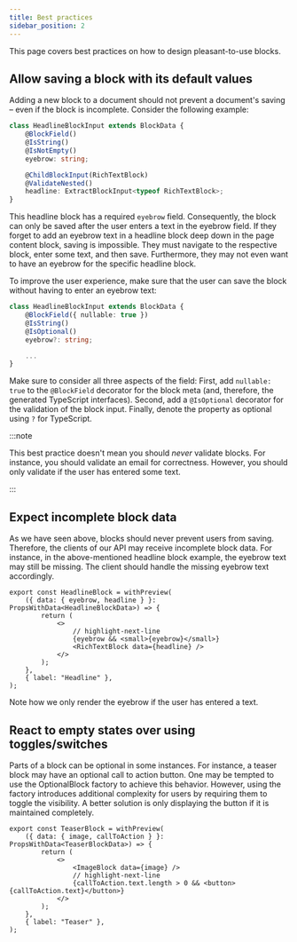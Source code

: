 ```yaml
---
title: Best practices
sidebar_position: 2
---
```


This page covers best practices on how to design pleasant-to-use blocks.

## Allow saving a block with its default values

Adding a new block to a document should not prevent a document's saving – even if the block is incomplete.
Consider the following example:

```ts title="headline.block.ts"
class HeadlineBlockInput extends BlockData {
    @BlockField()
    @IsString()
    @IsNotEmpty()
    eyebrow: string;

    @ChildBlockInput(RichTextBlock)
    @ValidateNested()
    headline: ExtractBlockInput<typeof RichTextBlock>;
}
```

This headline block has a required `eyebrow` field.
Consequently, the block can only be saved after the user enters a text in the eyebrow field.
If they forget to add an eyebrow text in a headline block deep down in the page content block, saving is impossible.
They must navigate to the respective block, enter some text, and then save.
Furthermore, they may not even want to have an eyebrow for the specific headline block.

To improve the user experience, make sure that the user can save the block without having to enter an eyebrow text:

```ts title="headline.block.ts"
class HeadlineBlockInput extends BlockData {
    @BlockField({ nullable: true })
    @IsString()
    @IsOptional()
    eyebrow?: string;

    ...
}
```

Make sure to consider all three aspects of the field:
First, add `nullable: true` to the `@BlockField` decorator for the block meta (and, therefore, the generated TypeScript interfaces).
Second, add a `@IsOptional` decorator for the validation of the block input.
Finally, denote the property as optional using `?` for TypeScript.

:::note

This best practice doesn't mean you should _never_ validate blocks.
For instance, you should validate an email for correctness.
However, you should only validate if the user has entered some text.

:::

## Expect incomplete block data

As we have seen above, blocks should never prevent users from saving.
Therefore, the clients of our API may receive incomplete block data.
For instance, in the above-mentioned headline block example, the eyebrow text may still be missing.
The client should handle the missing eyebrow text accordingly.

```tsx title="HeadlineBlock.tsx"
export const HeadlineBlock = withPreview(
    ({ data: { eyebrow, headline } }: PropsWithData<HeadlineBlockData>) => {
        return (
            <>
                // highlight-next-line
                {eyebrow && <small>{eyebrow}</small>}
                <RichTextBlock data={headline} />
            </>
        );
    },
    { label: "Headline" },
);
```

Note how we only render the eyebrow if the user has entered a text.

## React to empty states over using toggles/switches

Parts of a block can be optional in some instances.
For instance, a teaser block may have an optional call to action button.
One may be tempted to use the OptionalBlock factory to achieve this behavior.
However, using the factory introduces additional complexity for users by requiring them to toggle the visibility.
A better solution is only displaying the button if it is maintained completely.

```tsx title="TeaserBlock.tsx"
export const TeaserBlock = withPreview(
    ({ data: { image, callToAction } }: PropsWithData<TeaserBlockData>) => {
        return (
            <>
                <ImageBlock data={image} />
                // highlight-next-line
                {callToAction.text.length > 0 && <button>{callToAction.text}</button>}
            </>
        );
    },
    { label: "Teaser" },
);
```
